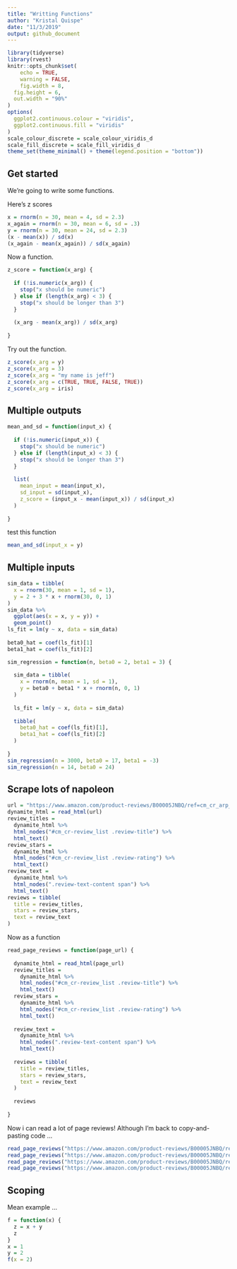 ```yaml
---
title: "Writting Functions"
author: "Kristal Quispe"
date: "11/3/2019"
output: github_document
---
```


```r
library(tidyverse)
library(rvest)
knitr::opts_chunk$set(
	echo = TRUE,
	warning = FALSE,
	fig.width = 8, 
  fig.height = 6,
  out.width = "90%"
)
options(
  ggplot2.continuous.colour = "viridis",
  ggplot2.continuous.fill = "viridis"
)
scale_colour_discrete = scale_colour_viridis_d
scale_fill_discrete = scale_fill_viridis_d
theme_set(theme_minimal() + theme(legend.position = "bottom"))
```


## Get started

We're going to write some functions.

Here's z scores
```r
x = rnorm(n = 30, mean = 4, sd = 2.3)
x_again = rnorm(n = 30, mean = 6, sd = .3) 
y = rnorm(n = 30, mean = 24, sd = 2.3)
(x - mean(x)) / sd(x)
(x_again - mean(x_again)) / sd(x_again)
```

Now a function.

```r
z_score = function(x_arg) {
  
  if (!is.numeric(x_arg)) {
    stop("x should be numeric")
  } else if (length(x_arg) < 3) {
    stop("x should be longer than 3")
  } 
  
  (x_arg - mean(x_arg)) / sd(x_arg)
  
}
```

Try out the function.

```r
z_score(x_arg = y)
z_score(x_arg = 3)
z_score(x_arg = "my name is jeff")
z_score(x_arg = c(TRUE, TRUE, FALSE, TRUE))
z_score(x_arg = iris)
```

## Multiple outputs

```r
mean_and_sd = function(input_x) {
  
  if (!is.numeric(input_x)) {
    stop("x should be numeric")
  } else if (length(input_x) < 3) {
    stop("x should be longer than 3")
  } 
  
  list(
    mean_input = mean(input_x),
    sd_input = sd(input_x),
    z_score = (input_x - mean(input_x)) / sd(input_x)
  )
  
}
```

test this function

```r
mean_and_sd(input_x = y)
```


## Multiple inputs

```r
sim_data = tibble(
  x = rnorm(30, mean = 1, sd = 1),
  y = 2 + 3 * x + rnorm(30, 0, 1)
)
sim_data %>% 
  ggplot(aes(x = x, y = y)) + 
  geom_point()
ls_fit = lm(y ~ x, data = sim_data)
  
beta0_hat = coef(ls_fit)[1]
beta1_hat = coef(ls_fit)[2]
```

```r
sim_regression = function(n, beta0 = 2, beta1 = 3) {
  
  sim_data = tibble(
    x = rnorm(n, mean = 1, sd = 1),
    y = beta0 + beta1 * x + rnorm(n, 0, 1)
  )
  
  ls_fit = lm(y ~ x, data = sim_data)
  
  tibble(
    beta0_hat = coef(ls_fit)[1],
    beta1_hat = coef(ls_fit)[2]
  )
  
}
sim_regression(n = 3000, beta0 = 17, beta1 = -3)
sim_regression(n = 14, beta0 = 24)
```


## Scrape lots of napoleon

```r
url = "https://www.amazon.com/product-reviews/B00005JNBQ/ref=cm_cr_arp_d_viewopt_rvwer?ie=UTF8&reviewerType=avp_only_reviews&sortBy=recent&pageNumber=1"
dynamite_html = read_html(url)
review_titles = 
  dynamite_html %>%
  html_nodes("#cm_cr-review_list .review-title") %>%
  html_text()
review_stars = 
  dynamite_html %>%
  html_nodes("#cm_cr-review_list .review-rating") %>%
  html_text()
review_text = 
  dynamite_html %>%
  html_nodes(".review-text-content span") %>%
  html_text()
reviews = tibble(
  title = review_titles,
  stars = review_stars,
  text = review_text
)
```


Now as a function

```r
read_page_reviews = function(page_url) {
  
  dynamite_html = read_html(page_url)
  review_titles = 
    dynamite_html %>%
    html_nodes("#cm_cr-review_list .review-title") %>%
    html_text()
  review_stars = 
    dynamite_html %>%
    html_nodes("#cm_cr-review_list .review-rating") %>%
    html_text()
  
  review_text = 
    dynamite_html %>%
    html_nodes(".review-text-content span") %>%
    html_text()
  
  reviews = tibble(
    title = review_titles,
    stars = review_stars,
    text = review_text
  )
  
  reviews
    
}
```

Now i can read a lot of page reviews! Although I'm back to copy-and-pasting code ...

```r
read_page_reviews("https://www.amazon.com/product-reviews/B00005JNBQ/ref=cm_cr_arp_d_viewopt_rvwer?ie=UTF8&reviewerType=avp_only_reviews&sortBy=recent&pageNumber=1")
read_page_reviews("https://www.amazon.com/product-reviews/B00005JNBQ/ref=cm_cr_arp_d_viewopt_rvwer?ie=UTF8&reviewerType=avp_only_reviews&sortBy=recent&pageNumber=2")
read_page_reviews("https://www.amazon.com/product-reviews/B00005JNBQ/ref=cm_cr_arp_d_viewopt_rvwer?ie=UTF8&reviewerType=avp_only_reviews&sortBy=recent&pageNumber=3")
read_page_reviews("https://www.amazon.com/product-reviews/B00005JNBQ/ref=cm_cr_arp_d_viewopt_rvwer?ie=UTF8&reviewerType=avp_only_reviews&sortBy=recent&pageNumber=4")
```

## Scoping

Mean example ...


```r
f = function(x) {
  z = x + y
  z
}
x = 1
y = 2
f(x = 2)
```